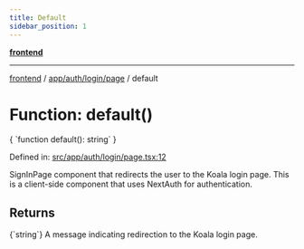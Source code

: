 ```yaml
---
title: Default
sidebar_position: 1
---
```



[**frontend**](../../../../..)

***

[frontend](../../../../..) / [app/auth/login/page](..) / default

# Function: default()

<CodeBlock language="ts">
{ `function default(): string` }
</CodeBlock>

Defined in: [src/app/auth/login/page.tsx:12](https://github.com/svsticky/CommitteeClash/blob/8a31d8fc8422df670b3b4cb3b5fd558ecdeabb90/frontend/src/app/auth/login/page.tsx#L12)

SignInPage component that redirects the user to the Koala login page.
This is a client-side component that uses NextAuth for authentication.

## Returns
<CodeBlock language="ts">
{`string`}
</CodeBlock>
A message indicating redirection to the Koala login page.
